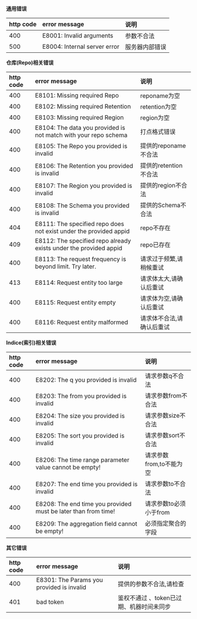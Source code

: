 **通用错误**

|http code|error message|说明|
|:---|:------------|:--|
|400|E8001: Invalid arguments|参数不合法|
|500|E8004: Internal server error|服务器内部错误|

**仓库(Repo)相关错误**

|http code|error message|说明|
|:---|:------------|:--|
|400|E8101: Missing required Repo|reponame为空|
|400|E8102: Missing required Retention|retention为空|
|400|E8103: Missing required Region|region为空|
|400|E8104: The data you provided is not match with your repo schema|打点格式错误|
|400|E8105: The Repo you provided is invalid|提供的reponame不合法|
|400|E8106: The Retention you provided is invalid|提供的retention不合法|
|400|E8107: The Region you provided is invalid|提供的region不合法|
|400|E8108: The Schema you provided is invalid|提供的Schema不合法|
|404|E8111: The specified repo does not exist under the provided appid|repo不存在|
|409|E8112: The specified repo already exists under the provided appid|repo已存在|
|400|E8113: The request frequency is beyond limit. Try later.|请求过于频繁,请稍候重试|
|413|E8114: Request entity too large	|请求体太大,请确认后重试|
|400|E8115: Request entity empty|请求体为空,请确认后重试|
|400|E8116: Request entity malformed|请求体不合法,请确认后重试|

**Indice(索引)相关错误**

|http code|error message|说明|
|:---|:------------|:--|
|400|E8202: The q you provided is invalid|请求参数q不合法|
|400|E8203: The from you provided is invalid|请求参数from不合法|
|400|E8204: The size you provided is invalid|请求参数size不合法|
|400|E8205: The sort you provided is invalid|请求参数sort不合法|
|400|E8206: The time range parameter value cannot be empty!|请求参数from,to不能为空|
|400|E8207: The end time you provided is invalid|请求参数to不合法|
|400|E8208: The end time you provided must be later than from time!|请求参数to必须小于from|
|400|E8209: The aggregation field cannot be empty!|必须指定聚合的字段|

**其它错误**

|http code|error message|说明|
|:---|:------------|:--|
|400|E8301: The Params you provided is invalid|提供的参数不合法,请检查|
| 401 | bad token | 鉴权不通过 、token已过期、机器时间未同步 |
